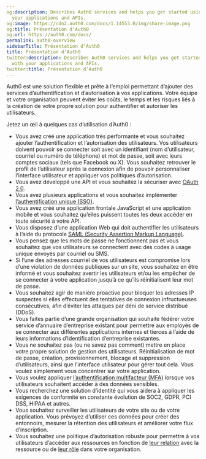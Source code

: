 ```yaml
---
og:description: Describes Auth0 services and helps you get started using them with
  your applications and APIs.
og:image: https://cdn2.auth0.com/docs/1.14553.0/img/share-image.png
og:title: Présentation d’Auth0
og:url: https://auth0.com/docs/
permalink: auth0-overview
sidebarTitle: Présentation d’Auth0
title: Présentation d’Auth0
twitter:description: Describes Auth0 services and helps you get started using them
  with your applications and APIs.
twitter:title: Présentation d’Auth0
---
```


Auth0 est une solution flexible et prête à l’emploi permettant d’ajouter des services d’authentification et d’autorisation à vos applications. Votre équipe et votre organisation peuvent éviter les coûts, le temps et les risques liés à la création de votre propre solution pour authentifier et autoriser les utilisateurs.

Jetez un œil à quelques cas d’utilisation d’Auth0 :

* Vous avez créé une application très performante et vous souhaitez ajouter l’authentification et l’autorisation des utilisateurs. Vos utilisateurs doivent pouvoir se connecter soit avec un identifiant (nom d’utilisateur, courriel ou numéro de téléphone) et mot de passe, soit avec leurs comptes sociaux (tels que Facebook ou X). Vous souhaitez retrouver le profil de l’utilisateur après la connexion afin de pouvoir personnaliser l’interface utilisateur et appliquer vos politiques d’autorisation.
* Vous avez développé une API et vous souhaitez la sécuriser avec [OAuth 2.0](/protocols/oauth).
* Vous avez plusieurs applications et vous souhaitez implémenter [l’authentification unique (SSO)](/single-sign-on).
* Vous avez créé une application frontale JavaScript et une application mobile et vous souhaitez qu’elles puissent toutes les deux accéder en toute sécurité à votre API.
* Vous disposez d’une application Web qui doit authentifier les utilisateurs à l’aide du protocole [SAML (Security Assertion Markup Language)](/saml-configuration).
* Vous pensez que les mots de passe ne fonctionnent pas et vous souhaitez que vos utilisateurs se connectent avec des codes à usage unique envoyés par courriel ou SMS.
* Si l’une des adresses courriel de vos utilisateurs est compromise lors d’une violation de données publiques sur un site, vous souhaitez en être informé et vous souhaitez avertir les utilisateurs et/ou les empêcher de se connecter à votre application jusqu’à ce qu’ils réinitialisent leur mot de passe.
* Vous souhaitez agir de manière proactive pour bloquer les adresses IP suspectes si elles effectuent des tentatives de connexion infructueuses consécutives, afin d’éviter les attaques par déni de service distribué (DDoS).
* Vous faites partie d’une grande organisation qui souhaite fédérer votre service d’annuaire d’entreprise existant pour permettre aux employés de se connecter aux différentes applications internes et tierces à l’aide de leurs informations d’identification d’entreprise existantes.
* Vous ne souhaitez pas (ou ne savez pas comment) mettre en place votre propre solution de gestion des utilisateurs. Réinitialisation de mot de passe, création, provisionnement, blocage et suppression d’utilisateurs, ainsi que l’interface utilisateur pour gérer tout cela. Vous voulez simplement vous concentrer sur votre application.
* Vous voulez appliquer [l’authentification multifacteur (MFA)](/mfa) lorsque vos utilisateurs souhaitent accéder à des données sensibles.
* Vous recherchez une solution d’identité qui vous aidera à appliquer les exigences de conformité en constante évolution de SOC2, GDPR, PCI DSS, HIPAA et autres.
* Vous souhaitez surveiller les utilisateurs de votre site ou de votre application. Vous prévoyez d’utiliser ces données pour créer des entonnoirs, mesurer la rétention des utilisateurs et améliorer votre flux d’inscription.
* Vous souhaitez une politique d’autorisation robuste pour permettre à vos utilisateurs d’accéder aux ressources en fonction de [leur relation](https://docs.fga.dev/authorization-concepts) avec la ressource ou de [leur rôle](/rbac) dans votre organisation.